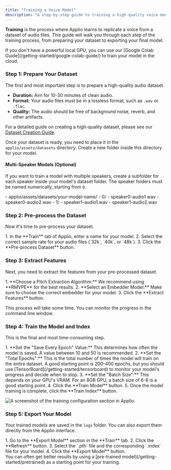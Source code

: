 ```yaml
---
title: "Training a Voice Model"
description: "A step-by-step guide to training a high-quality voice model in Applio."
---
```



**Training** is the process where Applio learns to replicate a voice from a dataset of audio files. This guide will walk you through each step of the training process, from preparing your dataset to exporting your final model.

<Aside type="note">
  If you don't have a powerful local GPU, you can use our [Google Colab Guide](/getting-started/google-colab-guide/) to train your model in the cloud.
</Aside>

### Step 1: Prepare Your Dataset

The first and most important step is to prepare a high-quality audio dataset.

-   **Duration:** Aim for 10-30 minutes of clean audio.
-   **Format:** Your audio files must be in a lossless format, such as `.wav` or `.flac`.
-   **Quality:** The audio should be free of background noise, reverb, and other artifacts.

For a detailed guide on creating a high-quality dataset, please see our [Dataset Creation Guide](/guides/how-create-datasets/).

Once your dataset is ready, you need to place it in the `applio/assets/datasets` directory. Create a new folder inside this directory for your model.

#### Multi-Speaker Models (Optional)

If you want to train a model with multiple speakers, create a subfolder for each speaker inside your model's dataset folder. The speaker folders must be named numerically, starting from `0`.

<FileTree>
- applio/assets/datasets/your-model-name/
  - 0/
    - speaker0-audio1.wav
    - speaker0-audio2.wav
  - 1/
    - speaker1-audio1.wav
    - speaker1-audio2.wav
</FileTree>

### Step 2: Pre-process the Dataset

Now it's time to pre-process your dataset.

<Steps>
1.  In the **Train** tab of Applio, enter a name for your model.
2.  Select the correct sample rate for your audio files (`32k`, `40k`, or `48k`).
3.  Click the **Pre-process Dataset** button.
</Steps>

### Step 3: Extract Features

Next, you need to extract the features from your pre-processed dataset.

<Steps>
1.  **Choose a Pitch Extraction Algorithm:** We recommend using **RMVPE** for the best results.
2.  **Select an Embedder Model:** Make sure to choose the correct embedder for your model.
3.  Click the **Extract Features** button.
</Steps>

This process will take some time. You can monitor the progress in the command line window.

### Step 4: Train the Model and Index

This is the final and most time-consuming step.

<Steps>
1.  **Set the "Save Every Epoch" Value:** This determines how often the model is saved. A value between 10 and 50 is recommended.
2.  **Set the "Total Epochs":** This is the total number of times the model will train on the entire dataset. A good starting point is 200-400 epochs, but you should use [TensorBoard](/getting-started/tensorboard) to monitor your model's progress and decide when to stop.
3.  **Set the "Batch Size":** This depends on your GPU's VRAM. For an 8GB GPU, a batch size of 6-8 is a good starting point.
4.  Click the **Train Model** button.
5.  Once the model training is complete, click the **Train Index** button.
</Steps>

![A screenshot of the training configuration section in Applio.](/images/training.png)

### Step 5: Export Your Model

Your trained models are saved in the `logs` folder. You can also export them directly from the Applio interface.

<Steps>
1.  Go to the **Export Model** section in the **Train** tab.
2.  Click the **Refresh** button.
3.  Select the `.pth` file and the corresponding `.index` file for your model.
4.  Click the **Export Model** button.
</Steps>

<Aside type="tip">
  You can often get better results by using a [pre-trained model](/getting-started/pretrained) as a starting point for your training.
</Aside>